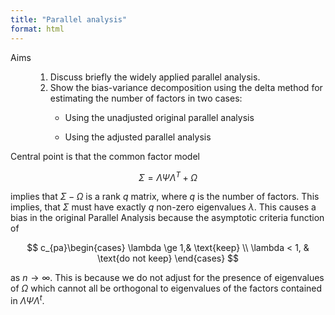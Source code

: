 ```yaml
---
title: "Parallel analysis"
format: html
---
```


Aims

:   1.  Discuss briefly the widely applied parallel analysis.
    2.  Show the bias-variance decomposition using the delta method for estimating the number of factors in two cases:
        -   Using the unadjusted original parallel analysis

        -   Using the adjusted parallel analysis

Central point is that the common factor model

$$
\Sigma = \Lambda\Psi\Lambda^T +\Omega
$$

implies that $\Sigma-\Omega$ is a rank $q$ matrix, where $q$ is the number of factors. This implies, that $\Sigma$ must have exactly $q$ non-zero eigenvalues $\lambda$. This causes a bias in the original Parallel Analysis because the asymptotic criteria function of

$$
c_{pa}\begin{cases}
\lambda \ge 1,& \text{keep} \\
\lambda < 1, & \text{do not keep}
\end{cases}
$$

as $n\to\infty$. This is because we do not adjust for the presence of eigenvalues of $\Omega$ which cannot all be orthogonal to eigenvalues of the factors contained in $\Lambda\Psi\Lambda^t$.
